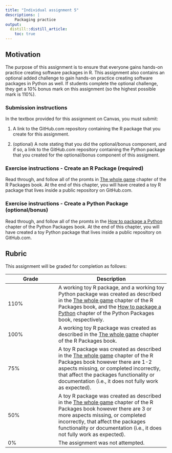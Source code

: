 ```yaml
---
title: "Individual assignment 5"
descriptions: |
    Packaging practice
output:
  distill::distill_article:
    toc: true
---
```


## Motivation

The purpose of this assignment is to ensure that everyone 
gains hands-on practice creating software packages in R. 
This assignment also contains an optional added challenge 
to gain hands-on practice creating software packages in Python as well. 
If students complete the optional challenge, they get a 10% bonus mark on this assignment (so the highest possible mark is 110%).

### Submission instructions

In the textbox provided for this assignment on Canvas,
you must submit: 

1. A link to the GitHub.com repository containing the R package 
that you create for this assignment.

2. (optional) A note stating that you did the optional/bonus component, 
and if so, a link to the GitHub.com repository containing the Python package 
that you created for the optional/bonus component of this assigment.

### Exercise instructions - Create an R Package (required)

Read through, 
and follow all of the promts in 
[The whole game](https://r-pkgs.org/whole-game.html) 
chapter of the R Packages book.
At the end of this chapter, you will have created a toy R package
that lives inside a public repository on GitHub.com.

### Exercise instructions - Create a Python Package (optional/bonus)

Read through, 
and follow all of the promts in the
[How to package a Python](https://py-pkgs.org/03-how-to-package-a-python) 
chapter of the Python Packages book.
At the end of this chapter, you will have created a toy Python package
that lives inside a public repository on GitHub.com.

## Rubric 

This assignment will be graded for completion as follows:

|Grade | Description |
|------|-------------|
| 110% | A working toy R package, and a working toy Python package was created as described in the [The whole game](https://r-pkgs.org/whole-game.html) chapter of the R Packages book, and the [How to package a Python](https://r-pkgs.org/whole-game.html) chapter of the Python Packages book, respectively. |
| 100% | A working toy R package was created as described in the [The whole game](https://r-pkgs.org/whole-game.html) chapter of the R Packages book.  |
| 75%  | A toy R package was created as described in the [The whole game](https://r-pkgs.org/whole-game.html) chapter of the R Packages book however there are 1-2 aspects missing, or completed incorrectly, that affect the packages functionality or documentation (i.e., it does not fully work as expected). |
| 50%  | A toy R package was created as described in the [The whole game](https://r-pkgs.org/whole-game.html) chapter of the R Packages book however there are 3 or more aspects missing, or completed incorrectly, that affect the packages functionality or documentation (i.e., it does not fully work as expected).  |
| 0%   | The assignment was not attempted. |
